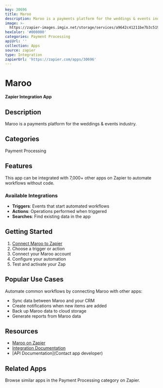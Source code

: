 ```yaml
---
key: 30696
title: Maroo
description: Maroo is a payments platform for the weddings & events industry.
image: >-
  https://zapier-images.imgix.net/storage/services/a9642c41211be7b3c519641c62488fd0.png?auto=format%2Ccompress&ixlib=python-3.0.0&q=50
hexColor: '#000000'
categories: Payment Processing
apiUrl: ''
collection: Apps
source: zapier
type: Integration
zapierUrl: 'https://zapier.com/apps/30696'
---
```

# Maroo

**Zapier Integration App**

## Description

Maroo is a payments platform for the weddings & events industry.

## Categories

Payment Processing

## Features

This app can be integrated with 7,000+ other apps on Zapier to automate workflows without code.

### Available Integrations

- **Triggers**: Events that start automated workflows
- **Actions**: Operations performed when triggered
- **Searches**: Find existing data in the app

## Getting Started

1. [Connect Maroo to Zapier](https://zapier.com/apps/30696)
2. Choose a trigger or action
3. Connect your Maroo account
4. Configure your automation
5. Test and activate your Zap

## Popular Use Cases

Automate common workflows by connecting Maroo with other apps:

- Sync data between Maroo and your CRM
- Create notifications when new items are added
- Back up Maroo data to cloud storage
- Generate reports from Maroo data

## Resources

- [Maroo on Zapier](https://zapier.com/apps/30696)
- [Integration Documentation](https://zapier.com/apps/30696/integrations)
- [API Documentation](Contact app developer)

## Related Apps

Browse similar apps in the Payment Processing category on Zapier.
